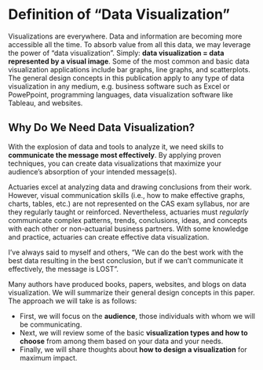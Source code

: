 # Definition of “Data Visualization”

Visualizations are everywhere. Data and information are becoming more accessible all the time. To absorb value from all this data, we may leverage the power of "data visualization". Simply: **data visualization = data represented by a visual image**. Some of the most common and basic data visualization applications include bar graphs, line graphs, and scatterplots. The general design concepts in this publication apply to any type of data visualization in any medium, e.g. business software such as Excel or PowePpoint, programming languages, data visualization software like Tableau, and websites.

## Why Do We Need Data Visualization?

With the explosion of data  and tools to analyze it, we need skills to **communicate the message most effectively**. By applying proven techniques, you can create data visualizations that maximize your audience's absorption of your intended message(s). 

Actuaries excel at analyzing data and drawing conclusions from their work. However, visual communication skills (i.e., how to make effective graphs, charts, tables, etc.) are not represented on the CAS exam syllabus, nor are they regularly taught or reinforced. Nevertheless, actuaries must _regularly_ communicate complex patterns, trends, conclusions, ideas, and concepts with each other or non-actuarial business partners. With some knowledge and practice, actuaries can create effective data visualization. 

I've always said to myself and others, "We can do the best work with the best data resulting in the best conclusion, but if we can't communicate it effectively, the message is LOST".

Many authors have produced books, papers, websites, and blogs on data visualization. We will summarize their general design concepts in this paper. The approach we will take is as follows: 

* First, we will focus on the **audience**, those individuals with whom we will be communicating. 
* Next, we will review some of the basic **visualization types and how to choose** from among them based on your data and your needs.
* Finally, we will share thoughts about **how to design a visualization** for maximum impact.
